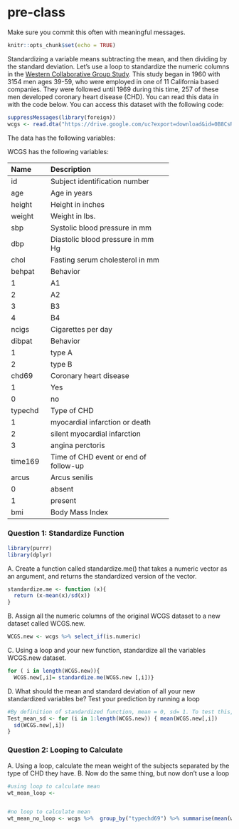 # pre-class


Make sure you commit this often with meaningful messages. 



```{r setup, include=FALSE}
knitr::opts_chunk$set(echo = TRUE)
```








Standardizing a variable means subtracting the mean, and then dividing by the standard deviation. Let’s use a loop to standardize the numeric columns in the [Western Collaborative Group Study](https://clinicaltrials.gov/ct2/show/NCT00005174). This study began in 1960 with 3154 men ages 39-59, who were employed in one of 11 California based companies. They were followed until 1969 during this time, 257 of these men developed coronary heart disease (CHD). You can read this data in with the code below. You can access this dataset with the following code:

```{R}

suppressMessages(library(foreign))
wcgs <- read.dta("https://drive.google.com/uc?export=download&id=0B8CsRLdwqzbzYWxfN3ExQllBQkU")
```

The data has the following variables:



WCGS has the following variables:

-----------------------------------------------------------
Name    Description
------- -------------------------------------------
id      Subject identification number

age     Age in years

height  Height in inches

weight  Weight in lbs.

sbp     Systolic blood pressure in mm 

dbp     Diastolic blood pressure in mm Hg

chol    Fasting serum cholesterol in mm 

behpat  Behavior

  1       A1

  2       A2

  3       B3

  4       B4

ncigs   Cigarettes per day

dibpat  Behavior

1       type A

2       type B

chd69   Coronary heart disease

1       Yes

0       no

typechd Type of CHD

1       myocardial infarction or death

2       silent myocardial infarction

3       angina perctoris

time169 Time of CHD event or end of follow-up

arcus   Arcus senilis

0       absent

1       present

bmi     Body Mass Index
-----------------------------------------------------------




### Question 1: Standardize Function
```{r}
library(purrr)
library(dplyr)
```
A. Create a function called standardize.me() that takes a numeric vector as an argument, and returns the standardized version of the vector. 
```{r}
standardize.me <- function (x){
  return (x-mean(x)/sd(x))
}
```
B. Assign all the numeric columns of the original WCGS dataset to a new dataset called WCGS.new.

```{r}
WCGS.new <- wcgs %>% select_if(is.numeric)
```
C. Using a loop and your new function, standardize all the variables WCGS.new dataset.

```{r}
for ( i in length(WCGS.new)){
  WCGS.new[,i]= standardize.me(WCGS.new [,i])}

```

D. What should the mean and standard deviation of all your new standardized variables be? Test your prediction by running a loop
```{r}
#By definition of standardized function, mean = 0, sd= 1. To test this, see function below: 
Test_mean_sd <- for (i in 1:length(WCGS.new)) { mean(WCGS.new[,i])
  sd(WCGS.new[,i])
}

```


### Question 2: Looping to Calculate

A. Using a loop, calculate the mean weight of the subjects separated by the type of CHD they have.
B. Now do the same thing, but now don’t use a loop
```{r}
#using loop to calculate mean
wt_mean_loop <- 


#no loop to calculate mean 
wt_mean_no_loop <- wcgs %>%  group_by("typechd69") %>% summarise(mean(weight))


```

